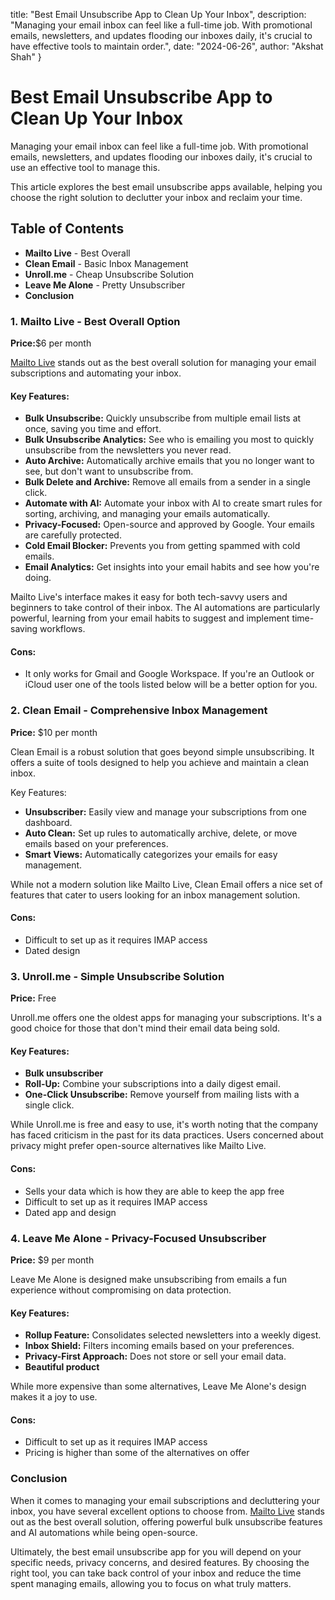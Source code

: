   title: "Best Email Unsubscribe App to Clean Up Your Inbox",
  description: "Managing your email inbox can feel like a full-time job. With promotional emails, newsletters, and updates flooding our inboxes daily, it's crucial to have effective tools to maintain order.",
  date: "2024-06-26",
  author: "Akshat Shah"
}

# Best Email Unsubscribe App to Clean Up Your Inbox

Managing your email inbox can feel like a full-time job. With promotional emails, newsletters, and updates flooding our inboxes daily, it's crucial to use an effective tool to manage this.

This article explores the best email unsubscribe apps available, helping you choose the right solution to declutter your inbox and reclaim your time.

## Table of Contents

* **Mailto Live** - Best Overall
* **Clean Email** - Basic Inbox Management
* **Unroll.me** - Cheap Unsubscribe Solution
* **Leave Me Alone** - Pretty Unsubscriber
* **Conclusion**

### 1. Mailto Live - Best Overall Option

**Price:**$6 per month

[Mailto Live](https://mailto.live) stands out as the best overall solution for managing your email subscriptions and automating your inbox.

#### Key Features:

* **Bulk Unsubscribe:** Quickly unsubscribe from multiple email lists at once, saving you time and effort.
* **Bulk Unsubscribe Analytics:** See who is emailing you most to quickly unsubscribe from the newsletters you never read.
* **Auto Archive:** Automatically archive emails that you no longer want to see, but don't want to unsubscribe from.
* **Bulk Delete and Archive:** Remove all emails from a sender in a single click.
* **Automate with AI:** Automate your inbox with AI to create smart rules for sorting, archiving, and managing your emails automatically.
* **Privacy-Focused:** Open-source and approved by Google. Your emails are carefully protected.
* **Cold Email Blocker:** Prevents you from getting spammed with cold emails.
* **Email Analytics:** Get insights into your email habits and see how you're doing.

Mailto Live's interface makes it easy for both tech-savvy users and beginners to take control of their inbox.
The AI automations are particularly powerful, learning from your email habits to suggest and implement time-saving workflows.

#### Cons:

* It only works for Gmail and Google Workspace. If you're an Outlook or iCloud user one of the tools listed below will be a better option for you.

### 2. Clean Email - Comprehensive Inbox Management

**Price:** $10 per month

Clean Email is a robust solution that goes beyond simple unsubscribing. It offers a suite of tools designed to help you achieve and maintain a clean inbox.

Key Features:

* **Unsubscriber:** Easily view and manage your subscriptions from one dashboard.
* **Auto Clean:** Set up rules to automatically archive, delete, or move emails based on your preferences.
* **Smart Views:** Automatically categorizes your emails for easy management.

While not a modern solution like Mailto Live, Clean Email offers a nice set of features that cater to users looking for an inbox management solution.

#### Cons:

* Difficult to set up as it requires IMAP access
* Dated design

### 3. Unroll.me - Simple Unsubscribe Solution

**Price:** Free

Unroll.me offers one the oldest apps for managing your subscriptions.
It's a good choice for those that don't mind their email data being sold.

#### Key Features:

* **Bulk unsubscriber**
* **Roll-Up:** Combine your subscriptions into a daily digest email.
* **One-Click Unsubscribe:** Remove yourself from mailing lists with a single click.

While Unroll.me is free and easy to use, it's worth noting that the company has faced criticism in the past for its data practices.
Users concerned about privacy might prefer open-source alternatives like Mailto Live.

#### Cons:

* Sells your data which is how they are able to keep the app free
* Difficult to set up as it requires IMAP access
* Dated app and design

### 4. Leave Me Alone - Privacy-Focused Unsubscriber

**Price:** $9 per month

Leave Me Alone is designed make unsubscribing from emails a fun experience without compromising on data protection.

#### Key Features:

* **Rollup Feature:** Consolidates selected newsletters into a weekly digest.
* **Inbox Shield:** Filters incoming emails based on your preferences.
* **Privacy-First Approach:** Does not store or sell your email data.
* **Beautiful product**

While more expensive than some alternatives, Leave Me Alone's design makes it a joy to use.

#### Cons:

* Difficult to set up as it requires IMAP access
* Pricing is higher than some of the alternatives on offer

### Conclusion

When it comes to managing your email subscriptions and decluttering your inbox, you have several excellent options to choose from.
[Mailto Live](https://mailto.live) stands out as the best overall solution, offering powerful bulk unsubscribe features and AI automations while being open-source.

Ultimately, the best email unsubscribe app for you will depend on your specific needs, privacy concerns, and desired features.
By choosing the right tool, you can take back control of your inbox and reduce the time spent managing emails, allowing you to focus on what truly matters.
